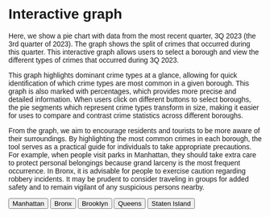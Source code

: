 # Interactive graph

Here, we show a pie chart with data from the most recent quarter, 3Q 2023 (the 3rd quarter of 2023). The graph shows the split of crimes that occurred during this quarter. This interactive graph allows users to select a borough and view the different types of crimes that occurred during 3Q 2023. 

This graph highlights dominant crime types at a glance, allowing for quick identification of which crime types are most common in a given borough. This graph is also marked with percentages, which provides more precise and detailed information. When users click on different buttons to select boroughs, the pie segments which represent crime types transform in size, making it easier for uses to compare and contrast crime statistics across different boroughs.

From the graph, we aim to encourage residents and tourists to be more aware of their surroundings. By highlighting the most common crimes in each borough, the tool serves as a practical guide for individuals to take appropriate precautions. For example, when people visit parks in Manhattan, they should take extra care to protect personal belongings because grand larceny is the most frequent occurrence. In Bronx, it is advisable for people to exercise caution regarding robbery incidents. It may be prudent to consider traveling in groups for added safety and to remain vigilant of any suspicious persons nearby.

<style>
  * {
    font-family: sans-serif;
  }
</style> 

<button onclick="update(data1)">Manhattan</button>
<button onclick="update(data2)">Bronx</button>
<button onclick="update(data3)">Brooklyn</button>
<button onclick="update(data4)">Queens</button>
<button onclick="update(data5)">Staten Island</button>

<svg id="plot" width="960" height="500"></svg>

<script src="https://d3js.org/d3.v6.js"></script>
<script src="scripts/myscript.js"></script>
